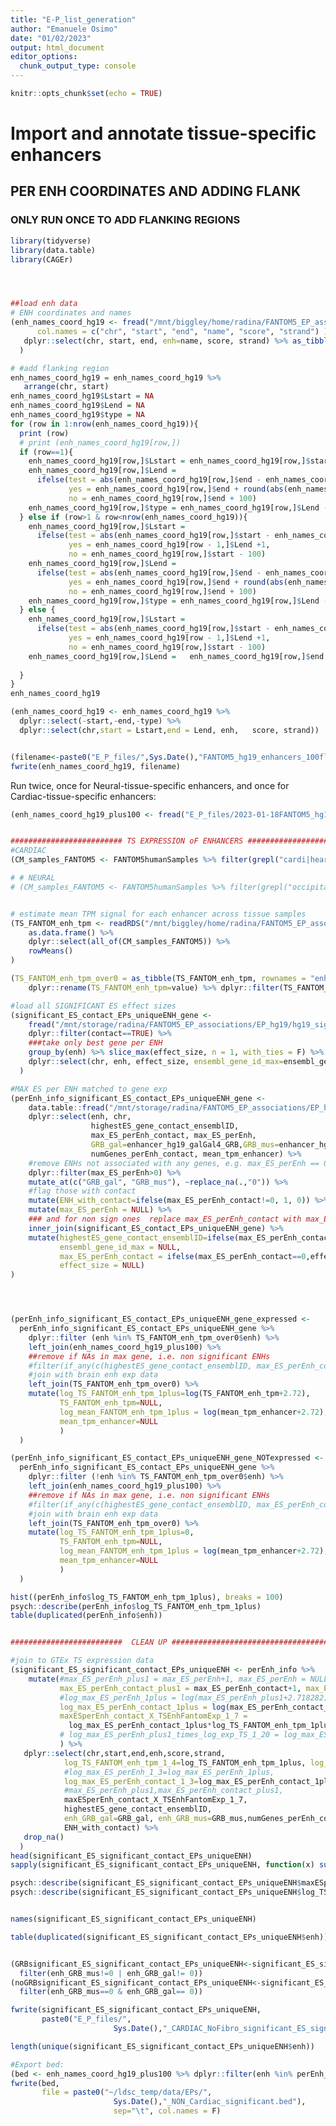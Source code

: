 ```yaml
---
title: "E-P_list_generation"
author: "Emanuele Osimo"
date: "01/02/2023"
output: html_document
editor_options: 
  chunk_output_type: console
---
```


```r
knitr::opts_chunk$set(echo = TRUE)
```

# Import and annotate tissue-specific enhancers

## PER ENH COORDINATES AND ADDING FLANK #######################################
### ONLY RUN ONCE TO ADD FLANKING REGIONS
```r
library(tidyverse)
library(data.table)
library(CAGEr)




##load enh data
# ENH coordinates and names
(enh_names_coord_hg19 <- fread("/mnt/biggley/home/radina/FANTOM5_EP_associations/EP_hg19/data/processed/FANTOM5_hg19_enhancers.bed",
      col.names = c("chr", "start", "end", "name", "score", "strand") ) %>% 
   dplyr::select(chr, start, end, enh=name, score, strand) %>% as_tibble() 
  )

# #add flanking region
enh_names_coord_hg19 = enh_names_coord_hg19 %>% 
   arrange(chr, start)
enh_names_coord_hg19$Lstart = NA
enh_names_coord_hg19$Lend = NA
enh_names_coord_hg19$type = NA
for (row in 1:nrow(enh_names_coord_hg19)){
  print (row)
  # print (enh_names_coord_hg19[row,])
  if (row==1){
    enh_names_coord_hg19[row,]$Lstart = enh_names_coord_hg19[row,]$start - 100
    enh_names_coord_hg19[row,]$Lend = 
      ifelse(test = abs(enh_names_coord_hg19[row,]$end - enh_names_coord_hg19[row + 1,]$start) < 200, 
             yes = enh_names_coord_hg19[row,]$end + round(abs(enh_names_coord_hg19[row,]$end - enh_names_coord_hg19[row + 1,]$start)/2),
             no = enh_names_coord_hg19[row,]$end + 100)
    enh_names_coord_hg19[row,]$type = enh_names_coord_hg19[row,]$Lend - enh_names_coord_hg19[row + 1,]$start
  } else if (row>1 & row<nrow(enh_names_coord_hg19)){
    enh_names_coord_hg19[row,]$Lstart = 
      ifelse(test = abs(enh_names_coord_hg19[row,]$start - enh_names_coord_hg19[row - 1,]$end) < 200, 
             yes = enh_names_coord_hg19[row - 1,]$Lend +1,
             no = enh_names_coord_hg19[row,]$start - 100)
    enh_names_coord_hg19[row,]$Lend = 
      ifelse(test = abs(enh_names_coord_hg19[row,]$end - enh_names_coord_hg19[row + 1,]$start) < 200, 
             yes = enh_names_coord_hg19[row,]$end + round(abs(enh_names_coord_hg19[row,]$end - enh_names_coord_hg19[row + 1,]$start)/2),
             no = enh_names_coord_hg19[row,]$end + 100)
    enh_names_coord_hg19[row,]$type = enh_names_coord_hg19[row,]$Lend - enh_names_coord_hg19[row+1,]$start
  } else {
    enh_names_coord_hg19[row,]$Lstart = 
      ifelse(test = abs(enh_names_coord_hg19[row,]$start - enh_names_coord_hg19[row - 1,]$end) < 200, 
             yes = enh_names_coord_hg19[row - 1,]$Lend +1,
             no = enh_names_coord_hg19[row,]$start - 100)
    enh_names_coord_hg19[row,]$Lend =   enh_names_coord_hg19[row,]$end + 100
    
  }
}
enh_names_coord_hg19

(enh_names_coord_hg19 <- enh_names_coord_hg19 %>% 
  dplyr::select(-start,-end,-type) %>% 
  dplyr::select(chr,start = Lstart,end = Lend, enh,   score, strand))


(filename<-paste0("E_P_files/",Sys.Date(),"FANTOM5_hg19_enhancers_100flank_noInternalOverlap.bed"))
fwrite(enh_names_coord_hg19, filename)
```

Run twice, once for Neural-tissue-specific enhancers, and once for Cardiac-tissue-specific enhancers:

```r


(enh_names_coord_hg19_plus100 <- fread("E_P_files/2023-01-18FANTOM5_hg19_enhancers_100flank_noInternalOverlap.bed"))


######################### TS EXPRESSION oF ENHANCERS #######################################
#CARDIAC
(CM_samples_FANTOM5 <- FANTOM5humanSamples %>% filter(grepl("cardi|heart", sample, ignore.case = T)) %>% filter(!grepl("disease|precursor|valve|Embryonic|Fibro", sample, ignore.case = T)) %>% pull(library_id))

# # NEURAL
# (CM_samples_FANTOM5 <- FANTOM5humanSamples %>% filter(grepl("occipital_cortex|brain__adult|Neurons", sample, ignore.case = T)) %>% pull(library_id))


# estimate mean TPM signal for each enhancer across tissue samples
(TS_FANTOM_enh_tpm <- readRDS("/mnt/biggley/home/radina/FANTOM5_EP_associations/EP_hg19/data/processed/FANTOM5_tpm_annot_enhancers.df.rds") %>%
    as.data.frame() %>%
    dplyr::select(all_of(CM_samples_FANTOM5)) %>%
    rowMeans()
)

(TS_FANTOM_enh_tpm_over0 = as_tibble(TS_FANTOM_enh_tpm, rownames = "enh") %>% 
    dplyr::rename(TS_FANTOM_enh_tpm=value) %>% dplyr::filter(TS_FANTOM_enh_tpm>0))

#load all SIGNIFICANT ES effect sizes
(significant_ES_contact_EPs_uniqueENH_gene <-   
    fread("/mnt/storage/radina/FANTOM5_EP_associations/EP_hg19/hg19_sig_EP_pairs_genomeWide_10%FDR_positive_effectSize_perGene.txt") %>%
    dplyr::filter(contact==TRUE) %>% 
    ###take only best gene per ENH
    group_by(enh) %>% slice_max(effect_size, n = 1, with_ties = F) %>% ungroup() %>% 
    dplyr::select(chr, enh, effect_size, ensembl_gene_id_max=ensembl_gene_id)
  )

#MAX ES per ENH matched to gene exp
(perEnh_info_significant_ES_contact_EPs_uniqueENH_gene <-
    data.table::fread("/mnt/storage/radina/FANTOM5_EP_associations/EP_hg19/perEnh_info.csv") %>% 
    dplyr::select(enh, chr, 
                  highestES_gene_contact_ensemblID,
                  max_ES_perEnh_contact, max_ES_perEnh, 
                  GRB_gal=enhancer_hg19_galGal4_GRB,GRB_mus=enhancer_hg19_mm10_GRB, 
                  numGenes_perEnh_contact, mean_tpm_enhancer) %>% 
    #remove ENHs not associated with any genes, e.g. max_ES_perEnh == 0
    dplyr::filter(max_ES_perEnh>0) %>% 
    mutate_at(c("GRB_gal", "GRB_mus"), ~replace_na(.,"0")) %>% 
    #flag those with contact
    mutate(ENH_with_contact=ifelse(max_ES_perEnh_contact!=0, 1, 0)) %>% 
    mutate(max_ES_perEnh = NULL) %>% 
    ### and for non sign ones  replace max_ES_perEnh_contact with max_ES_perEnh
    inner_join(significant_ES_contact_EPs_uniqueENH_gene) %>% 
    mutate(highestES_gene_contact_ensemblID=ifelse(max_ES_perEnh_contact==0, ensembl_gene_id_max, highestES_gene_contact_ensemblID),
           ensembl_gene_id_max = NULL,
           max_ES_perEnh_contact = ifelse(max_ES_perEnh_contact==0,effect_size, max_ES_perEnh_contact),
           effect_size = NULL)
)




(perEnh_info_significant_ES_contact_EPs_uniqueENH_gene_expressed <-
  perEnh_info_significant_ES_contact_EPs_uniqueENH_gene %>% 
    dplyr::filter (enh %in% TS_FANTOM_enh_tpm_over0$enh) %>% 
    left_join(enh_names_coord_hg19_plus100) %>% 
    ##remove if NAs in max gene, i.e. non significant ENHs
    #filter(if_any(c(highestES_gene_contact_ensemblID, max_ES_perEnh_contact), complete.cases)) %>% 
    #join with brain enh exp data
    left_join(TS_FANTOM_enh_tpm_over0) %>% 
    mutate(log_TS_FANTOM_enh_tpm_1plus=log(TS_FANTOM_enh_tpm+2.72),
           TS_FANTOM_enh_tpm=NULL,
           log_mean_FANTOM_enh_tpm_1plus = log(mean_tpm_enhancer+2.72),
           mean_tpm_enhancer=NULL
           )
  )

(perEnh_info_significant_ES_contact_EPs_uniqueENH_gene_NOTexpressed <-
  perEnh_info_significant_ES_contact_EPs_uniqueENH_gene %>% 
    dplyr::filter (!enh %in% TS_FANTOM_enh_tpm_over0$enh) %>% 
    left_join(enh_names_coord_hg19_plus100) %>% 
    ##remove if NAs in max gene, i.e. non significant ENHs
    #filter(if_any(c(highestES_gene_contact_ensemblID, max_ES_perEnh_contact), complete.cases)) %>% 
    #join with brain enh exp data
    left_join(TS_FANTOM_enh_tpm_over0) %>% 
    mutate(log_TS_FANTOM_enh_tpm_1plus=0,
           TS_FANTOM_enh_tpm=NULL,
           log_mean_FANTOM_enh_tpm_1plus = log(mean_tpm_enhancer+2.72),
           mean_tpm_enhancer=NULL
           )
  )

hist((perEnh_info$log_TS_FANTOM_enh_tpm_1plus), breaks = 100)
psych::describe(perEnh_info$log_TS_FANTOM_enh_tpm_1plus)
table(duplicated(perEnh_info$enh))


#########################  CLEAN UP #######################################

#join to GTEx TS expression data
(significant_ES_significant_contact_EPs_uniqueENH <- perEnh_info %>% 
    mutate(#max_ES_perEnh_plus1 = max_ES_perEnh+1, max_ES_perEnh = NULL,
           max_ES_perEnh_contact_plus1 = max_ES_perEnh_contact+1, max_ES_perEnh_contact = NULL,
           #log_max_ES_perEnh_1plus = log(max_ES_perEnh_plus1+2.718282),
           log_max_ES_perEnh_contact_1plus = log(max_ES_perEnh_contact_plus1+2.718282),
           maxESperEnh_contact_X_TSEnhFantomExp_1_7 = 
             log_max_ES_perEnh_contact_1plus*log_TS_FANTOM_enh_tpm_1plus,
           # log_max_ES_perEnh_plus1_times_log_exp_TS_1_20 = log_max_ES_perEnh_plus1*GTEx_log_TS_mean,
           ) %>% 
   dplyr::select(chr,start,end,enh,score,strand,
            log_TS_FANTOM_enh_tpm_1_4=log_TS_FANTOM_enh_tpm_1plus, log_tissue_FANTOM_enh_tpm_1_2=log_mean_FANTOM_enh_tpm_1plus,
            #log_max_ES_perEnh_1_3=log_max_ES_perEnh_1plus,
            log_max_ES_perEnh_contact_1_3=log_max_ES_perEnh_contact_1plus,
            #max_ES_perEnh_plus1,max_ES_perEnh_contact_plus1,
            maxESperEnh_contact_X_TSEnhFantomExp_1_7,
            highestES_gene_contact_ensemblID,
            enh_GRB_gal=GRB_gal, enh_GRB_mus=GRB_mus,numGenes_perEnh_contact,
            ENH_with_contact) %>% 
   drop_na()
  )
head(significant_ES_significant_contact_EPs_uniqueENH)
sapply(significant_ES_significant_contact_EPs_uniqueENH, function(x) sum(is.na(x)))

psych::describe(significant_ES_significant_contact_EPs_uniqueENH$maxESperEnh_contact_X_TSEnhFantomExp_1_7)
psych::describe(significant_ES_significant_contact_EPs_uniqueENH$log_TS_FANTOM_enh_tpm_1_4 )


names(significant_ES_significant_contact_EPs_uniqueENH)

table(duplicated(significant_ES_significant_contact_EPs_uniqueENH$enh))


(GRBsignificant_ES_significant_contact_EPs_uniqueENH<-significant_ES_significant_contact_EPs_uniqueENH %>% 
  filter(enh_GRB_mus!=0 | enh_GRB_gal!= 0))
(noGRBsignificant_ES_significant_contact_EPs_uniqueENH<-significant_ES_significant_contact_EPs_uniqueENH %>% 
  filter(enh_GRB_mus==0 & enh_GRB_gal== 0))

fwrite(significant_ES_significant_contact_EPs_uniqueENH,
       paste0("E_P_files/",
                       Sys.Date(),"_CARDIAC_NoFibro_significant_ES_significant_contact_EPs_ANNOT_plus_100_noOverlap.csv.gz"))

length(unique(significant_ES_significant_contact_EPs_uniqueENH$enh))

#Export bed:
(bed <- enh_names_coord_hg19_plus100 %>% dplyr::filter(enh %in% perEnh_info_significant_ES_contact_EPs_uniqueENH_gene_NOTexpressed$enh))
fwrite(bed,
       file = paste0("~/ldsc_temp/data/EPs/",
                       Sys.Date(),"_NON_Cardiac_significant.bed"),
                       sep="\t", col.names = F)

```
